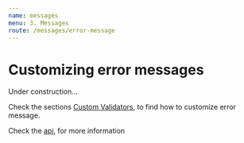 ```yaml
---
name: messages
menu: 3. Messages
route: /messages/error-message
---
```


# Customizing error messages

Under construction...

Check the sections [Custom Validators](TODO), to find how to customize error message.

Check the [api](TODO), for more information
